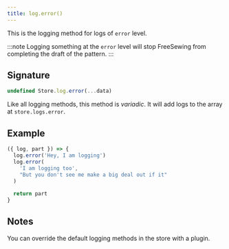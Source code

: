 ```yaml
---
title: log.error()
---
```


This is the logging method for logs of `error` level.


:::note
Logging something at the `error` level will stop FreeSewing from completing the draft of the pattern.
:::

## Signature

```js
undefined Store.log.error(...data)
```

Like all logging methods, this method is _variadic_.
It will add logs to the array at `store.logs.error`.

## Example

```js
({ log, part }) => {
  log.error('Hey, I am logging')
  log.error(
    'I am logging too',
    "But you don't see me make a big deal out if it"
  )
   
  return part
}
```

## Notes

You can override the default logging methods in the store with a plugin.
